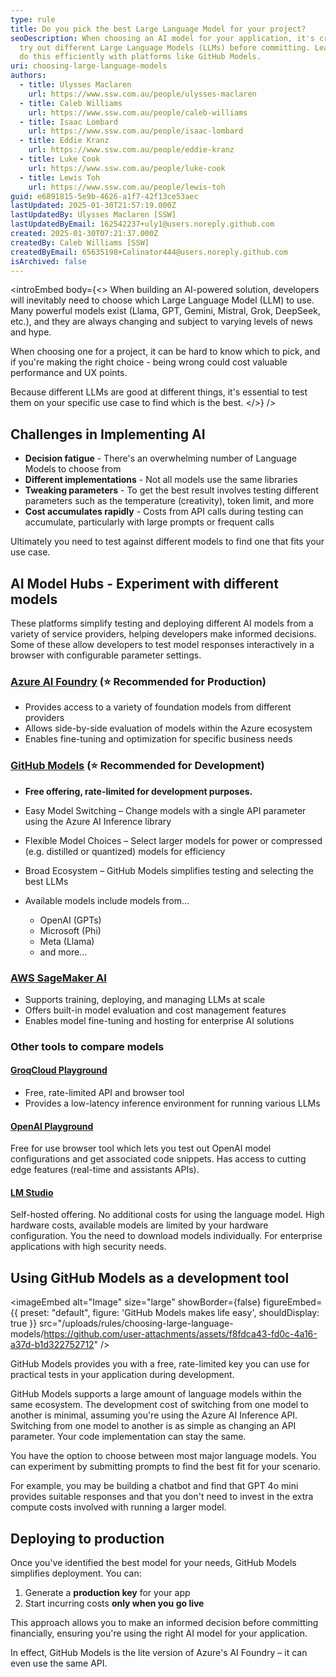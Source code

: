 ```yaml
---
type: rule
title: Do you pick the best Large Language Model for your project?
seoDescription: When choosing an AI model for your application, it's crucial to
  try out different Large Language Models (LLMs) before committing. Learn how to
  do this efficiently with platforms like GitHub Models.
uri: choosing-large-language-models
authors:
  - title: Ulysses Maclaren
    url: https://www.ssw.com.au/people/ulysses-maclaren
  - title: Caleb Williams
    url: https://www.ssw.com.au/people/caleb-williams
  - title: Isaac Lombard
    url: https://www.ssw.com.au/people/isaac-lombard
  - title: Eddie Kranz
    url: https://www.ssw.com.au/people/eddie-kranz
  - title: Luke Cook
    url: https://www.ssw.com.au/people/luke-cook
  - title: Lewis Toh
    url: https://www.ssw.com.au/people/lewis-toh
guid: e6891815-5e9b-4626-a1f7-42f13ce53aec
lastUpdated: 2025-01-30T21:57:19.000Z
lastUpdatedBy: Ulysses Maclaren [SSW]
lastUpdatedByEmail: 162542237+uly1@users.noreply.github.com
created: 2025-01-30T07:21:37.000Z
createdBy: Caleb Williams [SSW]
createdByEmail: 65635198+Calinator444@users.noreply.github.com
isArchived: false
---
```


<introEmbed
  body={<>
When building an AI-powered solution, developers will inevitably need to choose which Large Language Model (LLM) to use. Many powerful models exist (Llama, GPT, Gemini, Mistral, Grok, DeepSeek, etc.), and they are always changing and subject to varying levels of news and hype.

When choosing one for a project, it can be hard to know which to pick, and if you're making the right choice - being wrong could cost valuable performance and UX points.

Because different LLMs are good at different things, it's essential to test them on your specific use case to find which is the best.
  </>}
/>
<youtubeEmbed url="https://www.youtube.com/embed/sVELvhGdSfs?si=KdSIZiLbwaxPT3MP" description="Video: Choosing the Right AI Model? GitHub Models Makes It Easy! | Isaac Lombard & Caleb Williams | Rules (3 min)" />

## Challenges in Implementing AI

* **Decision fatigue** - There's  an overwhelming number of Language Models to choose from
* **Different implementations** - Not all models use the same libraries
* **Tweaking parameters** - To get the best result involves testing different parameters such as the temperature (creativity), token limit, and more
* **Cost accumulates rapidly** - Costs from API calls during testing can accumulate, particularly with large prompts or frequent calls

Ultimately you need to test against different models to find one that fits your use case.

## AI Model Hubs - Experiment with different models

These platforms simplify testing and deploying different AI models from a variety of service providers, helping developers make informed decisions. Some of these allow developers to test model responses interactively in a browser with configurable parameter settings.

### [Azure AI Foundry](https://ai.azure.com/) (⭐ Recommended for Production)

* Provides access to a variety of foundation models from different providers
* Allows side-by-side evaluation of models within the Azure ecosystem
* Enables fine-tuning and optimization for specific business needs

### [GitHub Models](https://github.com/marketplace/models) (⭐ Recommended for Development)

* **Free offering, rate-limited for development purposes.**
* Easy Model Switching – Change models with a single API parameter using the Azure AI Inference library
* Flexible Model Choices – Select larger models for power or compressed (e.g. distilled or quantized) models for efficiency
* Broad Ecosystem – GitHub Models simplifies testing and selecting the best LLMs
* Available models include models from...

  * OpenAI (GPTs)
  * Microsoft (Phi)
  * Meta (Llama)
  * and more...

### [AWS SageMaker AI](https://aws.amazon.com/sagemaker/)

* Supports training, deploying, and managing LLMs at scale
* Offers built-in model evaluation and cost management features
* Enables model fine-tuning and hosting for enterprise AI solutions

### Other tools to compare models

#### [GroqCloud Playground](https://console.groq.com/playground)

* Free, rate-limited API and browser tool
* Provides a low-latency inference environment for running various LLMs

#### **[OpenAI Playground](https://platform.openai.com/playground/chat?models=gpt-4o)**

Free for use browser tool which lets you test out OpenAI model configurations and get associated code snippets. Has access to cutting edge features (real-time and assistants APIs).

#### **[LM Studio](https://lmstudio.ai/)**

Self-hosted offering. No additional costs for using the language model. High hardware costs, available models are limited by your hardware configuration. You the need to download models individually. For enterprise applications with high security needs.

## Using GitHub Models as a development tool


<imageEmbed
  alt="Image"
  size="large"
  showBorder={false}
  figureEmbed={{
    preset: "default",
    figure: 'GitHub Models makes life easy',
    shouldDisplay: true
  }}
  src="/uploads/rules/choosing-large-language-models/https://github.com/user-attachments/assets/f8fdca43-fd0c-4a16-a37d-b1d322752712"
/>

GitHub Models provides you with a free, rate-limited key you can use for practical tests in your application during development.

GitHub Models supports a large amount of language models within the same ecosystem. The development cost of switching from one model to another is minimal, assuming you're using the Azure AI Inference API. Switching from one model to another is as simple as changing an API parameter. Your code implementation can stay the same.

You have the option to choose between most major language models. You can experiment by submitting prompts to find the best fit for your scenario.

For example, you may be building a chatbot and find that GPT 4o mini provides suitable responses and that you don't need to invest in the extra compute costs involved with running a larger model.

## Deploying to production

Once you've identified the best model for your needs, GitHub Models simplifies deployment. You can:

1. Generate a **production key** for your app
2. Start incurring costs **only when you go live**

This approach allows you to make an informed decision before committing financially, ensuring you're using the right AI model for your application.

In effect, GitHub Models is the lite version of Azure's AI Foundry – it can even use the same API.
